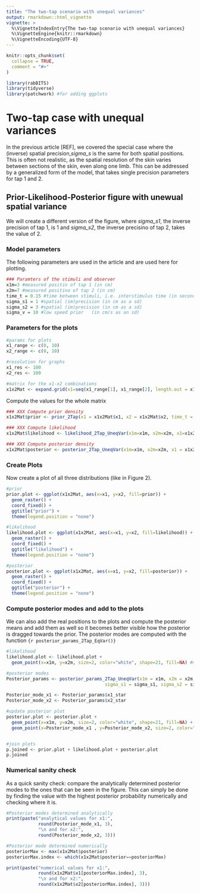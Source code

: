 ```yaml
---
title: "The two-tap scenario with unequal variances"
output: rmarkdown::html_vignette
vignette: >
  %\VignetteIndexEntry{The two-tap scenario with unequal variances}
  %\VignetteEngine{knitr::rmarkdown}
  %\VignetteEncoding{UTF-8}
---
```


```r
knitr::opts_chunk$set(
  collapse = TRUE,
  comment = "#>"
)
```

```r
library(rabBITS)
library(tidyverse)
library(patchwork) #for adding ggplots
```


# Two-tap case with unequal variances {#twotap-unequal-variances}
In the previous article [REF], we covered the special case where the (inverse) spatial precision,*sigma_s* is the same for both spatial positions. This is often not realistic, as the spatial resolution of the skin varies between sections of the skin, even along one limb. 
This can be addressed by a generalized form of the model, that takes single precision parameters for tap 1 and 2.

## Prior-Likelihood-Posterior figure with unewual spatial variance
We will create a different version of the figure, where *sigma_s1*, the inverse precision of tap 1, is 1 and *sigma_s2*, the inverse precisino of tap 2, takes the value of 2. 

### Model parameters
The following parameters are used in the article and are used here for plotting.

```r
### Paramters of the stimuli and observer
x1m=3 #measured positin of tap 1 (in cm)
x2m=7 #measured positino of tap 2 (in cm)
time_t = 0.15 #time between stimuli, i.e. interstimulus time (in seconds)
sigma_s1 = 1 #spatial (im)precision (in cm as a sd)
sigma_s2 = 3 #spatial (im)precision (in cm as a sd)
sigma_v = 10 #low speed prior   (in cm/s as an sd)

```


### Parameters for the plots
```r
#params for plots
x1_range <- c(0, 10)
x2_range <- c(0, 10)

#resolution for graphs
x1_res <- 100 
x2_res <- 100

#matrix for the x1-x2 combinations
x1x2Mat <- expand.grid(x1=seq(x1_range[1], x1_range[2], length.out = x1_res), x2=seq(x2_range[1], x2_range[2], length.out = x2_res))
```

Compute the values for the whole matrix
```r
### XXX Compute prior density
x1x2Mat$prior <- prior_2Tap(x1 = x1x2Mat$x1, x2 = x1x2Mat$x2, time_t = time_t, sigma_v = sigma_v)

### XXX Compute likelihood
x1x2Mat$likelihood <- likelihood_2Tap_UneqVar(x1m=x1m, x2m=x2m, x1=x1x2Mat$x1, x2=x1x2Mat$x2, sigma_s1 = sigma_s1, sigma_s2 = sigma_s2)

### XXX Compute posterior density
x1x2Mat$posterior <- posterior_2Tap_UneqVar(x1m=x1m, x2m=x2m, x1 = x1x2Mat$x1, x2 = x1x2Mat$x2, time_t = time_t, sigma_s1 = sigma_s1, sigma_s2 = sigma_s2, sigma_v = sigma_v)

```


### Create Plots
Now create a plot of all three distributions (like in Figure 2).
```r
#prior
prior.plot <- ggplot(x1x2Mat, aes(x=x1, y=x2, fill=prior)) +
  geom_raster() +
  coord_fixed() +
  ggtitle("prior") +
  theme(legend.position = "none")

#likelihood
likelihood.plot <- ggplot(x1x2Mat, aes(x=x1, y=x2, fill=likelihood)) +
  geom_raster() +
  coord_fixed() +
  ggtitle("likelihood") +
  theme(legend.position = "none")

#posterior
posterior.plot <- ggplot(x1x2Mat, aes(x=x1, y=x2, fill=posterior)) +
  geom_raster() +
  coord_fixed() +
  ggtitle("posterior") +
  theme(legend.position = "none")

```


### Compute posterior modes and add to the plots
We can also add the real positions to the plots and compute the posterior means and add them as well so it becomes better visible how the posterior is dragged towards the prior. 
The posterior modes are computed with the function `{r posterior_params_2Tap_EqVar()}`

```r
#likelihood
likelihood.plot <- likelihood.plot +
  geom_point(x=x1m, y=x2m, size=2, color="white", shape=21, fill=NA) #measured position

#posterior modes
Posterior_params <- posterior_params_2Tap_UneqVar(x1m = x1m, x2m = x2m, time_t = time_t,
                                     sigma_s1 = sigma_s1, sigma_s2 = sigma_s2, sigma_v = sigma_v)

Posterior_mode_x1 <- Posterior_params$x1_star
Posterior_mode_x2 <- Posterior_params$x2_star

#update posterior plot
posterior.plot <- posterior.plot +
  geom_point(x=x1m, y=x2m, size=2, color="white", shape=21, fill=NA) + #measured position
  geom_point(x=Posterior_mode_x1 , y=Posterior_mode_x2, size=2, color="red", shape=21, fill=NA) #posterior mode


#join plots
p.joined <- prior.plot + likelihood.plot + posterior.plot
p.joined
```



### Numerical sanity check
As a quick sanity check: compare the analytically determined posterior modes to the ones that can be seen in the figure. This can simply be done by finding the value with the highest posterior probability numerically and checking where it is. 

```r
#Posterior modes determined analytically
print(paste("analytical values for x1:", 
            round(Posterior_mode_x1, 3),
            "\n and for x2:", 
            round(Posterior_mode_x2, 3)))

#Posterior mode determined numerically
posteriorMax <- max(x1x2Mat$posterior)
posteriorMax.index <- which(x1x2Mat$posterior==posteriorMax)

print(paste("numerical values for x1:", 
            round(x1x2Mat$x1[posteriorMax.index], 3),
            "\n and for x2:", 
            round(x1x2Mat$x2[posteriorMax.index], 3)))

```




